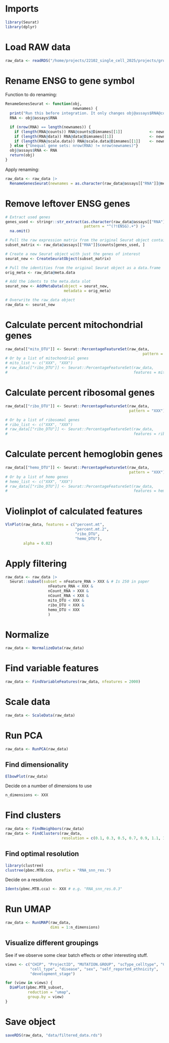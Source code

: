 # Imports
```r
library(Seurat)
library(dplyr)
```

# Load RAW data
```r
raw_data <- readRDS("/home/projects/22102_single_cell_2025/projects/group_1/d72106bd-d03b-45e6-a0fa-ca2a831ef092.rds")
```

# Rename ENSG to gene symbol

Function to do renaming:
```r
RenameGenesSeurat <- function(obj,
                              newnames) {
  print("Run this before integration. It only changes obj@assays$RNA@counts, @data and @scale.data.")
  RNA <- obj@assays$RNA

  if (nrow(RNA) == length(newnames)) {
    if (length(RNA@counts)) RNA@counts@Dimnames[[1]]            <- newnames
    if (length(RNA@data)) RNA@data@Dimnames[[1]]                <- newnames
    if (length(RNA@scale.data)) RNA@scale.data@Dimnames[[1]]    <- newnames
  } else {"Unequal gene sets: nrow(RNA) != nrow(newnames)"}
  obj@assays$RNA <- RNA
  return(obj)
}
```

Apply renaming:
```r
raw_data <- raw_data |>
  RenameGenesSeurat(newnames = as.character(raw_data@assays[["RNA"]]@meta.features[["feature_name"]]))
```

# Remove leftover ENSG genes
```r
# Extract used genes
genes_used <- stringr::str_extract(as.character(raw_data@assays[["RNA"]]@meta.features[["feature_name"]]),
                                   pattern = "^(?!ENSG).+") |>
  na.omit()

# Pull the raw expression matrix from the original Seurat object containing only the genes of interest
subset_matrix <- raw_data@assays[["RNA"]]$counts[genes_used, ]

# Create a new Seurat object with just the genes of interest
seurat_new <- CreateSeuratObject(subset_matrix)

# Pull the identities from the original Seurat object as a data.frame
orig_meta <- raw_data@meta.data

# Add the idents to the meta.data slot
seurat_new <- AddMetaData(object = seurat_new,
                          metadata = orig_meta)

# Overwrite the raw_data object
raw_data <- seurat_new
```

# Calculate percent mitochondrial genes
```r
raw_data[["mito_DTU"]] <- Seurat::PercentageFeatureSet(raw_data,
                                                             pattern = "^MT")
# Or by a list of mitochondrial genes
# mito_list <- c("XXX", "XXX")
# raw_data[["ribo_DTU"]] <- Seurat::PercentageFeatureSet(raw_data,
#                                                        features = mito_list)
```

# Calculate percent ribosomal genes
```r
raw_data[["ribo_DTU"]] <- Seurat::PercentageFeatureSet(raw_data,
                                                       pattern = "XXX")

# Or by a list of ribosomal genes
# ribo_list <- c("XXX", "XXX")
# raw_data[["ribo_DTU"]] <- Seurat::PercentageFeatureSet(raw_data,
#                                                        features = ribo_list)
```

# Calculate percent hemoglobin genes
```r
raw_data[["hemo_DTU"]] <- Seurat::PercentageFeatureSet(raw_data,
                                                       pattern = "XXX")
# Or by a list of hemo genes
# hemo_list <- c("XXX", "XXX")
# raw_data[["ribo_DTU"]] <- Seurat::PercentageFeatureSet(raw_data,
#                                                        features = hemo_list)
```

# Violinplot of calculated features
```r
VlnPlot(raw_data, features = c("percent.mt",
                               "percent.mt.2",
                               "ribo_DTU",
                               "hemo_DTU"),
        alpha = 0.02)
```

# Apply filtering
```r
raw_data <- raw_data |>
  Seurat::subset(subset = nFeature_RNA > XXX & # Is 250 in paper
                   nFeature_RNA < XXX &
                   nCount_RNA > XXX &
                   nCount_RNA < XXX &
                   mito_DTU < XXX &
                   ribo_DTU < XXX &
                   hemo_DTU < XXX
                   )
```

# Normalize
```r
raw_data <- NormalizeData(raw_data)
```

# Find variable features
```r
raw_data <- FindVariableFeatures(raw_data, nfeatures = 2000)
```

# Scale data
```r
raw_data <- ScaleData(raw_data)
```

# Run PCA
```r
raw_data <- RunPCA(raw_data)
```

## Find dimensionality
```r
ElbowPlot(raw_data)
```

Decide on a number of dimensions to use
```r
n_dimensions <- XXX
```

# Find clusters
```r
raw_data <- FindNeighbors(raw_data)
raw_data <- FindClusters(raw_data,
                         resolution = c(0.1, 0.3, 0.5, 0.7, 0.9, 1.1, 1.3, 1.5))
```

## Find optimal resolution
```r
library(clustree)
clustree(pbmc.MTB.cca, prefix = "RNA_snn_res.")
```

Decide on a resolution
```r
Idents(pbmc.MTB.cca) <- XXX # e.g. "RNA_snn_res.0.3"
```

# Run UMAP
```r
raw_data <- RunUMAP(raw_data,
                    dims = 1:n_dimensions)
```

## Visualize different groupings

See if we observe some clear batch effects or other interesting stuff.
```r
views <- c("CHIP", "ProjectID", "MUTATION.GROUP", "scType_celltype", "Clone",
           "cell_type", "disease", "sex", "self_reported_ethnicity",
           "development_stage")

for (view in views) {
  DimPlot(pbmc.MTB_subset,
          reduction = "umap",
          group.by = view)
} 
```

# Save object
```r
saveRDS(raw_data, "data/filtered_data.rds")
```

